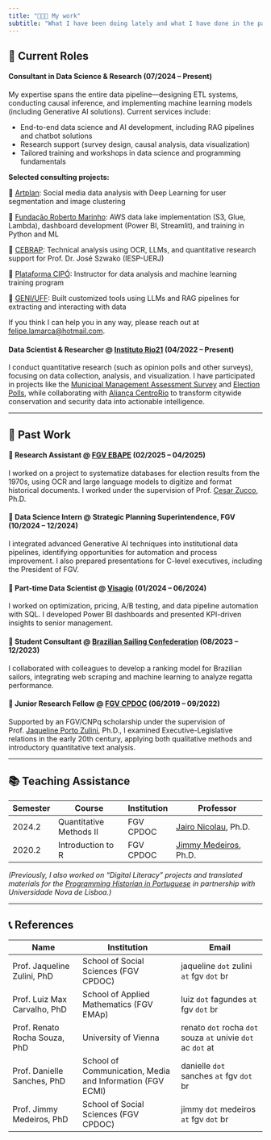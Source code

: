```yaml
---
title: "👨🏻‍💻 My work"
subtitle: "What I have been doing lately and what I have done in the past"
---
```


## 💼 Current Roles

#### **Consultant in Data Science & Research** (07/2024 – Present)

My expertise spans the entire data pipeline—designing ETL systems, conducting causal inference, and implementing machine learning models (including Generative AI solutions). Current services include:

- End-to-end data science and AI development, including RAG pipelines and chatbot solutions
- Research support (survey design, causal analysis, data visualization)
- Tailored training and workshops in data science and programming fundamentals

**Selected consulting projects:**

📌 [Artplan](https://artplan.com.br/): Social media data analysis with Deep Learning for user segmentation and image clustering

📌 [Fundação Roberto Marinho](https://www.frm.org.br/): AWS data lake implementation (S3, Glue, Lambda), dashboard development (Power BI, Streamlit), and training in Python and ML

📌 [CEBRAP](https://cebrap.org.br/): Technical analysis using OCR, LLMs, and quantitative research support for Prof. Dr. José Szwako (IESP-UERJ)

📌 [Plataforma CIPÓ](https://plataformacipo.org/): Instructor for data analysis and machine learning training program

📌 [GENI/UFF](https://geni.uff.br/): Built customized tools using LLMs and RAG pipelines for extracting and interacting with data

If you think I can help you in any way, please reach out at [felipe.lamarca@hotmail.com](mailto:felipe.lamarca@hotmail.com).

#### **Data Scientist & Researcher** @ [Instituto Rio21](https://rio21.org/) (04/2022 – Present)

I conduct quantitative research (such as opinion polls and other surveys), focusing on data collection, analysis, and visualization. I have participated in projects like the [Municipal Management Assessment Survey](https://drive.google.com/file/d/1nUVQnHgi2kvHHau5rcxC-5DzTkeuOk75/view?usp=sharing) and [Election Polls](https://drive.google.com/file/d/1Q1y1tIzLF4i6bh9W0K6SvRm_XvSt4ISr/view?usp=sharing), while collaborating with [Aliança CentroRio](https://alianca-cidade.org/) to transform citywide conservation and security data into actionable intelligence.

---

## 📁 Past Work

#### 📍 **Research Assistant** @ [FGV EBAPE](https://ebape.fgv.br/en) (02/2025 – 04/2025)
I worked on a project to systematize databases for election results from the 1970s, using OCR and large language models to digitize and format historical documents. I worked under the supervision of Prof. [Cesar Zucco](https://professor.fgv.br/ebape/cesar-zucco), Ph.D.

<!-- #### 📍 **Data Science Consultant** @ [Brazilian Center for Analysis and Planning (CEBRAP)](https://cebrap.org.br/) (10/2024 – 02/2025)
I provided technical data analysis services—ranging from OCR techniques to language model applications—for the Center for Critical Imagination project under the supervision of Prof. José Szwako, Ph.D. -->

#### 📍 **Data Science Intern** @ Strategic Planning Superintendence, FGV (10/2024 – 12/2024)
I integrated advanced Generative AI techniques into institutional data pipelines, identifying opportunities for automation and process improvement. I also prepared presentations for C-level executives, including the President of FGV.

#### 📍 **Part-time Data Scientist** @ [Visagio](https://visagio.com/en/home/) (01/2024 – 06/2024)
I worked on optimization, pricing, A/B testing, and data pipeline automation with SQL. I developed Power BI dashboards and presented KPI-driven insights to senior management.

#### 📍 **Student Consultant** @ [Brazilian Sailing Confederation](https://www.cbvela.org.br/) (08/2023 – 12/2023)
I collaborated with colleagues to develop a ranking model for Brazilian sailors, integrating web scraping and machine learning to analyze regatta performance.

#### 📍 **Junior Research Fellow** @ [FGV CPDOC](https://cpdoc.fgv.br/en) (06/2019 – 09/2022)
Supported by an FGV/CNPq scholarship under the supervision of Prof. [Jaqueline Porto Zulini](https://cpdoc.fgv.br/equipe/jaquelinezulini), Ph.D., I examined Executive-Legislative relations in the early 20th century, applying both qualitative methods and introductory quantitative text analysis.

---

## 📚 Teaching Assistance

| Semester | Course                          | Institution      | Professor                                    |
|----------|--------------------------------|------------------|----------------------------------------------|
| 2024.2   | Quantitative Methods II        | FGV CPDOC        | [Jairo Nicolau](https://cpdoc.fgv.br/equipe/jaironicolau), Ph.D. |
| 2020.2   | Introduction to R              | FGV CPDOC        | [Jimmy Medeiros](https://cpdoc.fgv.br/equipe/JimmyMedeiros), Ph.D. |

*(Previously, I also worked on “Digital Literacy” projects and translated materials for the [Programming Historian in Portuguese](https://programminghistorian.org/pt/) in partnership with Universidade Nova de Lisboa.)*

--- 

## 📞 References

| Name                      | Institution                           | Email                           |
|---------------------------|--------------------------------------|---------------------------------|
| Prof. Jaqueline Zulini, PhD | School of Social Sciences (FGV CPDOC) | jaqueline `dot` zulini `at` fgv `dot` br |
| Prof. Luiz Max Carvalho, PhD | School of Applied Mathematics (FGV EMAp) | luiz `dot` fagundes `at` fgv `dot` br |
| Prof. Renato Rocha Souza, PhD | University of Vienna | renato `dot` rocha `dot` souza `at` univie `dot` ac `dot` at |
| Prof. Danielle Sanches, PhD | School of Communication, Media and Information (FGV ECMI) | danielle `dot` sanches `at` fgv `dot` br |
| Prof. Jimmy Medeiros, PhD | School of Social Sciences (FGV CPDOC) | jimmy `dot` medeiros `at` fgv `dot` br |
